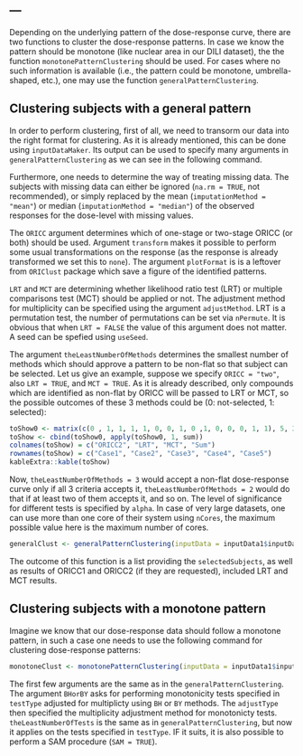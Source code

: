 ---
---

<link rel="stylesheet" href="styles.css" type="text/css">


Depending on the underlying pattern of the dose-response curve, there are two
functions to cluster the dose-response patterns. In case we know the pattern
should be monotone (like nuclear area in our DILI dataset), the the function
`monotonePatternClustering` should be used. For cases where no such information
is available (i.e., the pattern could be monotone, umbrella-shaped, etc.), one
may use the function `generalPatternClustering`. 

## Clustering subjects with a general pattern

In order to perform clustering, first of all, we need to transorm our data into
the right format for clustering. As it is already mentioned, this can be done
using `inputDataMaker`. Its output can be used to specify many arguments in
`generalPatternClustering` as we can see in the following command.

Furthermore, one needs to determine the way of treating missing data. The
subjects with missing data can either be ignored (`na.rm = TRUE`, not
recommended), or simply replaced by the mean (`imputationMethod = "mean"`) or
median (`imputationMethod = "median"`) of the observed responses for the
dose-level with missing values.  

The `ORICC` argument determines which of one-stage or two-stage ORICC (or both)
should be used. Argument `transform` makes it possible to perform some usual
transformations on the response  (as the response is already transformed we set
this to `none`). The argument `plotFormat` is is a leftover from `ORIClust`
package which save a figure of the identified patterns. 

`LRT` and `MCT` are determining whether likelihood ratio test (LRT) or multiple
comparisons test (MCT) should be applied or not. The adjustment method for
multiplicity can be specified using the argument `adjustMethod`. LRT is a
permutation test, the number of permutations can be set via  `nPermute`. It is
obvious that when `LRT = FALSE` the value of this argument does not matter. A
seed can be spefied using `useSeed`. 

The argument `theLeastNumberOfMethods` determines the smallest number of methods
which should approve a pattern to be non-flat so that subject can be selected.
Let us give an example, suppose we specify `ORICC = "two"`, also `LRT = TRUE`,
and `MCT = TRUE`. As it is already described, only compounds which are
identified as non-flat by ORICC will be passed to LRT or MCT, so the possible
outcomes of these 3 methods could be (0: not-selected, 1: selected):

```r
toShow0 <- matrix(c(0 , 1, 1, 1, 1, 0, 0, 1, 0 ,1, 0, 0, 0, 1, 1), 5, 3)
toShow <- cbind(toShow0, apply(toShow0, 1, sum))
colnames(toShow) = c("ORICC2", "LRT", "MCT", "Sum")
rownames(toShow) = c("Case1", "Case2", "Case3", "Case4", "Case5")
kableExtra::kable(toShow)
```

Now, `theLeastNumberOfMethods = 3` would accept a non-flat dose-response curve
only if all 3 criteria accepts it, `theLeastNumberOfMethods = 2` would do that
if at least two of them accepts it, and so on. The level of significance for
different tests is specified by `alpha`. In case of very large datasets, one can
use more than one core of their system using `nCores`, the maximum possible
value here is the maximum number of cores.

```r
generalClust <- generalPatternClustering(inputData = inputData1$inputData, colsData = inputData1$colsData, colID = inputData1$colID, doseLevels = inputData1$doseLevels, numReplications = inputData1$numReplicates, na.rm = FALSE, imputationMethod = "mean", ORICC = "two", transform = "none", plotFormat = "eps", LRT = FALSE, MCT = TRUE, adjustMethod = "BH", nPermute = 1000, useSeed = NULL, theLeastNumberOfMethods = 2, alpha = 0.05, nCores = 1)
```

The outcome of this function is a list providing the `selectedSubjects`, as well
as results of ORICC1 and ORICC2 (if they are requested), included LRT and MCT
results.


## Clustering subjects with a monotone pattern


Imagine we know that our dose-response data should follow a monotone pattern, in
such a case one needs to use the following command for clustering dose-response
patterns:

```r
monotoneClust <- monotonePatternClustering(inputData = inputData1$inputData, colsData = inputData1$colsData, colID = inputData1$colID, doseLevels = inputData1$doseLevels, numReplications = inputData1$numReplicates, transform = "none", BHorBY = TRUE, SAM = FALSE, testType = c("E2", "Williams", "Marcus", "M", "ModifM"), adjustType = "BH", FDRvalue = c(0.05, 0.05), nPermute= c(1000, 1000), fudgeSAM = "pooled", useSeed = c(NULL, NULL), theLeastNumberOfTests = 5, na.rm = FALSE, imputationMethod = "mean")
```
The first few arguments are the same as in the `generalPatternClustering`. The
argument `BHorBY` asks for performing monotonicity tests specified in `testType`
adjusted for multiplicty using `BH` or `BY` methods. The `adjustType` then
specified the multiplicity adjustment method for monotonicty tests.
`theLeastNumberOfTests` is the same as in `generalPatternClustering`, but now it
applies on the tests specified in `testType`. IF it suits, it is also possible
to perform a SAM procedure (`SAM = TRUE`). 

